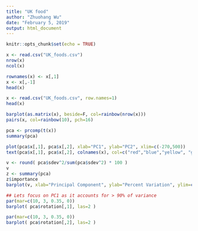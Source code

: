 ```yaml
---
title: "UK food"
author: "Zhuohang Wu"
date: "February 5, 2019"
output: html_document
---
```


```r
knitr::opts_chunk$set(echo = TRUE)
```

```r
x <- read.csv("UK_foods.csv")
nrow(x)
ncol(x)
```
```r
rownames(x) <- x[,1]
x <- x[,-1]
head(x)
```

```r
x <- read.csv("UK_foods.csv", row.names=1)
head(x)
```

```r
barplot(as.matrix(x), beside=F, col=rainbow(nrow(x)))
pairs(x, col=rainbow(10), pch=16)
```

```r
pca <- prcomp(t(x))
summary(pca)
```


```r
plot(pca$x[,1], pca$x[,2], xlab="PC1", ylab="PC2", xlim=c(-270,500))
text(pca$x[,1], pca$x[,2], colnames(x), col=c("red","blue","yellow", "green"))
```

```r
v <- round( pca$sdev^2/sum(pca$sdev^2) * 100 )
v
z <- summary(pca)
z$importance
barplot(v, xlab="Principal Component", ylab="Percent Variation", ylim=c(0,100))
```

```r
## Lets focus on PC1 as it accounts for > 90% of variance 
par(mar=c(10, 3, 0.35, 0))
barplot( pca$rotation[,1], las=2 )
```

```r
par(mar=c(10, 3, 0.35, 0))
barplot( pca$rotation[,2], las=2 )
```

